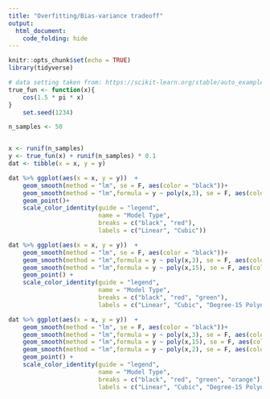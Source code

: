 ```yaml
---
title: "Overfitting/Bias-variance tradeoff"
output:
  html_document:
    code_folding: hide
---
```


```r
knitr::opts_chunk$set(echo = TRUE)
library(tidyverse)
```

```r
# data setting taken from: https://scikit-learn.org/stable/auto_examples/model_selection/plot_underfitting_overfitting.html
true_fun <- function(x){
    cos(1.5 * pi * x)
}
    set.seed(1234)

n_samples <- 50


x <- runif(n_samples)
y <- true_fun(x) + runif(n_samples) * 0.1
dat <- tibble(x = x, y = y)
```

```r
dat %>% ggplot(aes(x = x, y = y))  + 
    geom_smooth(method = "lm", se = F, aes(color = "black"))+
    geom_smooth(method = "lm",formula = y ~ poly(x,3), se = F, aes(color = "red")) +
    geom_point()+
    scale_color_identity(guide = "legend",
                         name = "Model Type",
                         breaks = c("black", "red"),
                         labels = c("Linear", "Cubic"))

```


```r
dat %>% ggplot(aes(x = x, y = y))  + 
    geom_smooth(method = "lm", se = F, aes(color = "black"))+
    geom_smooth(method = "lm",formula = y ~ poly(x,3), se = F, aes(color = "red"))+
    geom_smooth(method = "lm",formula = y ~ poly(x,15), se = F, aes(color = "green"))+
    geom_point() +
    scale_color_identity(guide = "legend",
                         name = "Model Type",
                         breaks = c("black", "red", "green"),
                         labels = c("Linear", "Cubic", "Degree-15 Polynomial"))

```

```r
dat %>% ggplot(aes(x = x, y = y))  + 
    geom_smooth(method = "lm", se = F, aes(color = "black"))+
    geom_smooth(method = "lm",formula = y ~ poly(x,3), se = F, aes(color = "red"))+
    geom_smooth(method = "lm",formula = y ~ poly(x,15), se = F, aes(color = "green"))+
    geom_smooth(method = "lm",formula = y ~ poly(x,2), se = F, aes(color = "orange"))+
    geom_point() +
    scale_color_identity(guide = "legend",
                         name = "Model Type",
                         breaks = c("black", "red", "green", "orange"),
                         labels = c("Linear", "Cubic", "Degree-15 Polynomial", "Quadratic"))
```


